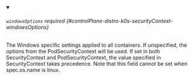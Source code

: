 


<details className="config-field" data-expandable="true" open>
<summary>

###### `windowsOptions` <span className="config-field-required" data-required="false">required</span> <span className="config-field-type"></span> <span className="config-field-default"></span> <span className="config-field-enum"></span> {#controlPlane-distro-k0s-securityContext-windowsOptions}

The Windows specific settings applied to all containers.
If unspecified, the options from the PodSecurityContext will be used.
If set in both SecurityContext and PodSecurityContext, the value specified in SecurityContext takes precedence.
Note that this field cannot be set when spec.os.name is linux.

</summary>

<PartialWindowsoptionsreference />


</details>
